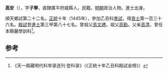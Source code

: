 '''高安'''（{{bd|1420年||？}}），字'''子寧'''，直隸廣平府威縣人，民籍。[[明朝|明朝]]政治人物。進士出身。

順天鄉試第二十二名。[[正统_(年号)|正統]]十年（1445年），參加乙丑科[[會試|會試]]，得[[貢士|貢士]]第一百三十六名。[[殿試|殿試]]登[[進士|進士]]第三甲第八十七名。曾祖父[[高文禮|高文禮]]。祖父[[高勤|高勤]]。父亲[[高清|高清]]，曾任本縣醫學訓科<ref>《天一阁藏明代科举录选刊·登科录》（《正統十年乙丑科殿試金榜》）</ref>。

==参考==
{{reflist}}
{{明朝人物小作品}}
{{正統十年乙丑科殿試金榜}}